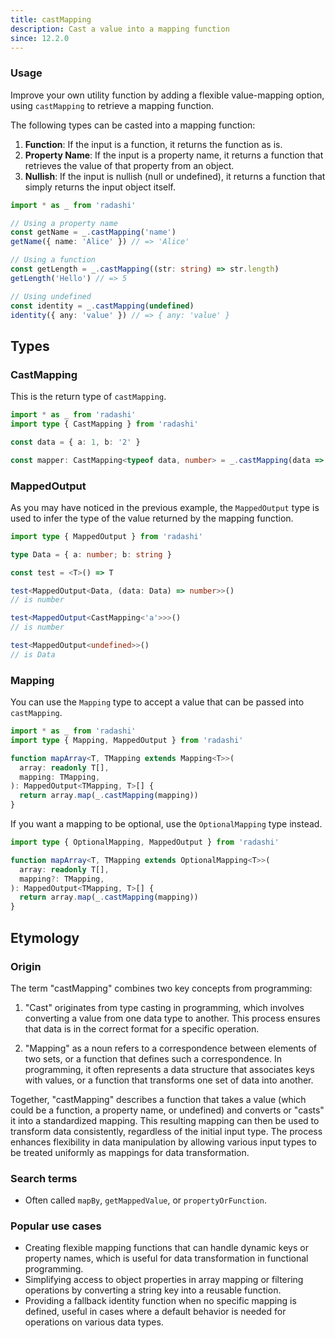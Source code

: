 ```yaml
---
title: castMapping
description: Cast a value into a mapping function
since: 12.2.0
---
```


### Usage

Improve your own utility function by adding a flexible value-mapping option, using `castMapping` to retrieve a mapping function.

The following types can be casted into a mapping function:

1. **Function**: If the input is a function, it returns the function as is.
2. **Property Name**: If the input is a property name, it returns a function that retrieves the value of that property from an object.
3. **Nullish**: If the input is nullish (null or undefined), it returns a function that simply returns the input object itself.

```ts
import * as _ from 'radashi'

// Using a property name
const getName = _.castMapping('name')
getName({ name: 'Alice' }) // => 'Alice'

// Using a function
const getLength = _.castMapping((str: string) => str.length)
getLength('Hello') // => 5

// Using undefined
const identity = _.castMapping(undefined)
identity({ any: 'value' }) // => { any: 'value' }
```

## Types

### CastMapping

This is the return type of `castMapping`.

```ts
import * as _ from 'radashi'
import type { CastMapping } from 'radashi'

const data = { a: 1, b: '2' }

const mapper: CastMapping<typeof data, number> = _.castMapping(data => data.a)
```

### MappedOutput

As you may have noticed in the previous example, the `MappedOutput` type is used to infer the type of the value returned by the mapping function.

```ts
import type { MappedOutput } from 'radashi'

type Data = { a: number; b: string }

const test = <T>() => T

test<MappedOutput<Data, (data: Data) => number>>()
// is number

test<MappedOutput<CastMapping<'a'>>>()
// is number

test<MappedOutput<undefined>>()
// is Data
```

### Mapping

You can use the `Mapping` type to accept a value that can be passed into `castMapping`.

```ts
import * as _ from 'radashi'
import type { Mapping, MappedOutput } from 'radashi'

function mapArray<T, TMapping extends Mapping<T>>(
  array: readonly T[],
  mapping: TMapping,
): MappedOutput<TMapping, T>[] {
  return array.map(_.castMapping(mapping))
}
```

If you want a mapping to be optional, use the `OptionalMapping` type instead.

```ts
import type { OptionalMapping, MappedOutput } from 'radashi'

function mapArray<T, TMapping extends OptionalMapping<T>>(
  array: readonly T[],
  mapping?: TMapping,
): MappedOutput<TMapping, T>[] {
  return array.map(_.castMapping(mapping))
}
```

## Etymology

### Origin

The term "castMapping" combines two key concepts from programming:

1. "Cast" originates from type casting in programming, which involves converting a value from one data type to another. This process ensures that data is in the correct format for a specific operation.

2. "Mapping" as a noun refers to a correspondence between elements of two sets, or a function that defines such a correspondence. In programming, it often represents a data structure that associates keys with values, or a function that transforms one set of data into another.

Together, "castMapping" describes a function that takes a value (which could be a function, a property name, or undefined) and converts or "casts" it into a standardized mapping. This resulting mapping can then be used to transform data consistently, regardless of the initial input type. The process enhances flexibility in data manipulation by allowing various input types to be treated uniformly as mappings for data transformation.

### Search terms

- Often called `mapBy`, `getMappedValue`, or `propertyOrFunction`.

### Popular use cases

- Creating flexible mapping functions that can handle dynamic keys or property names, which is useful for data transformation in functional programming.
- Simplifying access to object properties in array mapping or filtering operations by converting a string key into a reusable function.
- Providing a fallback identity function when no specific mapping is defined, useful in cases where a default behavior is needed for operations on various data types.
